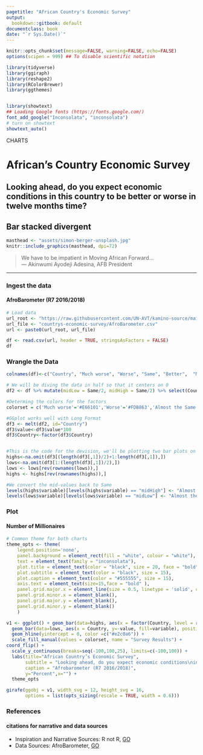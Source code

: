 ```yaml
---
pagetitle: "African Country's Economic Survey"
output:
  bookdown::gitbook: default
documentclass: book
date: "`r Sys.Date()`"
---
```


```r

knitr::opts_chunk$set(message=FALSE, warning=FALSE, echo=FALSE)
options(scipen = 999) ## To disable scientific notation

library(tidyverse)
library(ggiraph)
library(reshape2)
library(RColorBrewer)
library(ggthemes)


library(showtext)
## Loading Google fonts (https://fonts.google.com/)
font_add_google("Inconsolata", "inconsolata")
# turn on showtext
showtext_auto()

```

<div class="activity">
CHARTS
</div>

# African's Country Economic Survey

## Looking ahead, do you expect economic conditions in this country to be better or worse in twelve months time?	

## Bar stacked divergent 

```r

masthead <- "assets/simon-berger-unsplash.jpg"
knitr::include_graphics(masthead, dpi=72)

```

> We have to be impatient in Moving African Forward...\
--- Akinwumi Ayodeji Adesina, AFB President\

***

### Ingest the data
#### AfroBarometer (R7 2016/2018)


```r

# Load data
url_root <- "https://raw.githubusercontent.com/UN-AVT/kamino-source/main/sources/0-shared/data/"
url_file <- "countrys-economic-survey/AfroBarometer.csv"
url <- paste0(url_root, url_file)

df <- read.csv(url, header = TRUE, stringsAsFactors = FALSE)
df


```

### Wrangle the Data

```r

colnames(df)<-c("Country", "Much worse", "Worse", "Same", "Better",  "Much better")

# We will be diving the data in half so that it centers on 0
df2 <- df %>% mutate(midLow = Same/2, midHigh = Same/2) %>% select(Country, `Much worse`, Worse, midLow, midHigh, Better, `Much better`)

#Determing the colors for the factors
colorset = c('Much worse'='#E66101','Worse'='#FDB863','Almost the Same'='#e2c0a6', 'Better' = '#B2ABD2', 'Much better' = '#5E3C99')

#GGplot works well with Long Format
df3 <- melt(df2, id="Country")
df3$value<-df3$value*100
df3$Country<-factor(df3$Country)


#This is the code for the devision, we'll be plotting two bar plots on either side of 0
highs<-na.omit(df3[(length(df3[,1])/2)+1:length(df3[,1]),])
lows<-na.omit(df3[1:(length(df3[,1])/2),])
lows <- lows[rev(rownames(lows)),]
highs <- highs[rev(rownames(highs)),]

#We convert the mid-values back to Same
levels(highs$variable)[levels(highs$variable) == "midHigh"] <- "Almost the Same" 
levels(lows$variable)[levels(lows$variable) == "midLow"] <- "Almost the Same" 

```



### Plot
#### Number of Millionaires

```r

# Common theme for both charts
theme_opts <- theme(
    legend.position='none', 
    panel.background = element_rect(fill = "white", colour = "white"), 
    text = element_text(family = "inconsolata"), 
    plot.title = element_text(color = "black", size = 20, face = "bold"),
    plot.subtitle = element_text(color = "black", size = 15),
    plot.caption = element_text(color = "#555555", size = 15),
    axis.text = element_text(size=15,face = "bold" ),
    panel.grid.major.x = element_line(size = 0.5, linetype = 'solid', colour = "#b0bfc8"),
    panel.grid.minor.x = element_blank(),
    panel.grid.major.y = element_blank(),
    panel.grid.minor.y = element_blank()
    )

v1 <- ggplot() + geom_bar(data=highs, aes(x = factor(Country, level = rev(levels(df3$Country))), y=value, fill=variable), position= position_stack(reverse = T), stat="identity") +
  geom_bar(data=lows, aes(x = Country, y=-value, fill=variable), position="stack", stat="identity") +
  geom_hline(yintercept = 0, color =c("#e2c0a6")) +
  scale_fill_manual(values = colorset, name = "Survey Results") +
coord_flip() +
  scale_y_continuous(breaks=seq(-100,100,25), limits=c(-100,100)) +
  labs(title="African Country’s Economic Survey", 
       subtitle = "Looking ahead, do you expect economic conditions\nin this country to be better or worse in twelve months time?",
       caption = "Afrobarometer (R7 2016/2018)",
       y="Percent",x="") +
  theme_opts

girafe(ggobj = v1, width_svg = 12, height_svg = 16,
       options = list(opts_sizing(rescale = TRUE, width = 0.6)))

```

### References
#### citations for narrative and data sources

* Inspiration and Narrative Sources: R not R, [GO](http://rnotr.com/likert/ggplot/barometer/likert-plots/){target="_blank"}
* Data Sources: AfroBarometer, [GO](https://afrobarometer.org/data){target="_blank"}
